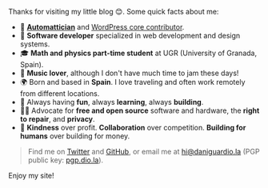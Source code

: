 Thanks for visiting my little blog 😊. Some quick facts about me:

- 🤖 [**Automattician**](https://automattic.com/) and [WordPress core contributor](https://profiles.wordpress.org/daniguardiola/).
- 🎨 **Software developer** specialized in web development and design systems.
- 🎓 **Math and physics part-time student** at UGR (University of Granada, Spain).
- 🎵 **Music lover**, although I don't have much time to jam these days!
- 🌍 Born and based in **Spain**. I love traveling and often work remotely from different locations.
- 💙 Always having **fun**, always **learning**, always **building**.
- ✊🏽 Advocate for **free and open source** software and hardware, the **right to repair**, and **privacy**.
- 🌱 **Kindness** over profit. **Collaboration** over competition. **Building for humans** over building for money.

> Find me on [Twitter](https://twitter.com/daniguardio_la) and [GitHub](https://github.com/DaniGuardiola), or email me at [hi@daniguardio.la](mailto:hi@daniguardio.la) (PGP public key: [pgp.dio.la](https://pgp.dio.la/)).

Enjoy my site!
